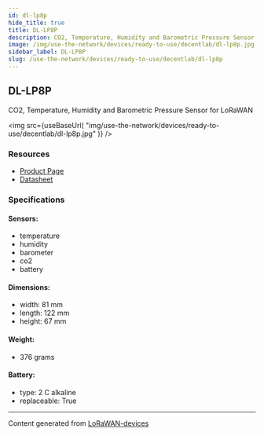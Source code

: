 ```yaml
---
id: dl-lp8p
hide_title: true
title: DL-LP8P
description: CO2, Temperature, Humidity and Barometric Pressure Sensor for LoRaWAN
image: /img/use-the-network/devices/ready-to-use/decentlab/dl-lp8p.jpg
sidebar_label: DL-LP8P
slug: /use-the-network/devices/ready-to-use/decentlab/dl-lp8p
---
```



## DL-LP8P

CO2, Temperature, Humidity and Barometric Pressure Sensor for LoRaWAN

<img
src={useBaseUrl(
"img/use-the-network/devices/ready-to-use/decentlab/dl-lp8p.jpg"
)}
/>

### Resources

- [Product Page](https://www.decentlab.com/products/co2-temperature-humidity-and-barometric-pressure-sensor-for-lorawan)
- [Datasheet](https://cdn.decentlab.com/download/datasheets/Decentlab-DL-LP8P-datasheet.pdf)

### Specifications

#### Sensors:
- temperature
- humidity
- barometer
- co2
- battery
#### Dimensions:
- width: 81 mm
- length: 122 mm
- height: 67 mm
#### Weight: 
- 376 grams
#### Battery: 
- type: 2 C alkaline
- replaceable: True



---
Content generated from [LoRaWAN-devices](https://github.com/TheThingsNetwork/lorawan-devices)